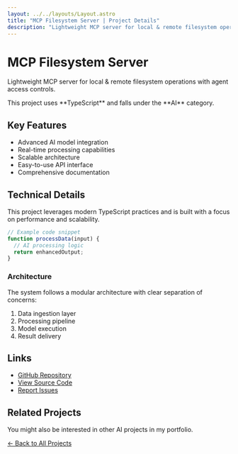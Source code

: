 ```yaml
---
layout: ../../layouts/Layout.astro
title: "MCP Filesystem Server | Project Details"
description: "Lightweight MCP server for local & remote filesystem operations with agent access controls."
---
```



# MCP Filesystem Server

Lightweight MCP server for local & remote filesystem operations with agent access controls.

<Callout>
  This project uses **TypeScript** and falls under the **AI** category.
  
</Callout>


## Key Features

- Advanced AI model integration
- Real-time processing capabilities
- Scalable architecture
- Easy-to-use API interface
- Comprehensive documentation



## Technical Details

This project leverages modern TypeScript practices and is built with a focus on performance and scalability.

```typescript
// Example code snippet
function processData(input) {
  // AI processing logic
  return enhancedOutput;
}
```

### Architecture

The system follows a modular architecture with clear separation of concerns:

1. Data ingestion layer
2. Processing pipeline
3. Model execution
4. Result delivery


## Links

- [GitHub Repository](https://github.com/rawr-ai/mcp-filesystem)
- [View Source Code](https://github.com/rawr-ai/mcp-filesystem/tree/main)
- [Report Issues](https://github.com/rawr-ai/mcp-filesystem/issues)

## Related Projects

You might also be interested in other AI projects in my portfolio.

[← Back to All Projects](/projects)
